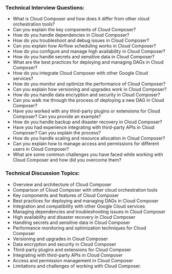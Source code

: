 

### Technical Interview Questions:

- What is Cloud Composer and how does it differ from other cloud orchestration tools?
- Can you explain the key components of Cloud Composer?
- How do you handle dependencies in Cloud Composer?
- How do you troubleshoot and debug issues in Cloud Composer?
- Can you explain how Airflow scheduling works in Cloud Composer?
- How do you configure and manage high availability in Cloud Composer?
- How do you handle secrets and sensitive data in Cloud Composer?
- What are the best practices for deploying and managing DAGs in Cloud Composer?
- How do you integrate Cloud Composer with other Google Cloud services?
- How do you monitor and optimize the performance of Cloud Composer?
- Can you explain how versioning and upgrades work in Cloud Composer?
- How do you handle data encryption and security in Cloud Composer?
- Can you walk me through the process of deploying a new DAG in Cloud Composer?
- Have you worked with any third-party plugins or extensions for Cloud Composer? Can you provide an example?
- How do you handle backup and disaster recovery in Cloud Composer?
- Have you had experience integrating with third-party APIs in Cloud Composer? Can you explain the process?
- How do you handle scaling and resource allocation in Cloud Composer?
- Can you explain how to manage access and permissions for different users in Cloud Composer?
- What are some common challenges you have faced while working with Cloud Composer and how did you overcome them?

### Technical Discussion Topics:
- Overview and architecture of Cloud Composer
- Comparison of Cloud Composer with other cloud orchestration tools
- Key components and features of Cloud Composer
- Best practices for deploying and managing DAGs in Cloud Composer
- Integration and compatibility with other Google Cloud services
- Managing dependencies and troubleshooting issues in Cloud Composer
- High availability and disaster recovery in Cloud Composer
- Handling secrets and sensitive data in Cloud Composer
- Performance monitoring and optimization techniques for Cloud Composer
- Versioning and upgrades in Cloud Composer
- Data encryption and security in Cloud Composer
- Third-party plugins and extensions for Cloud Composer
- Integrating with third-party APIs in Cloud Composer
- Access and permission management in Cloud Composer
- Limitations and challenges of working with Cloud Composer.